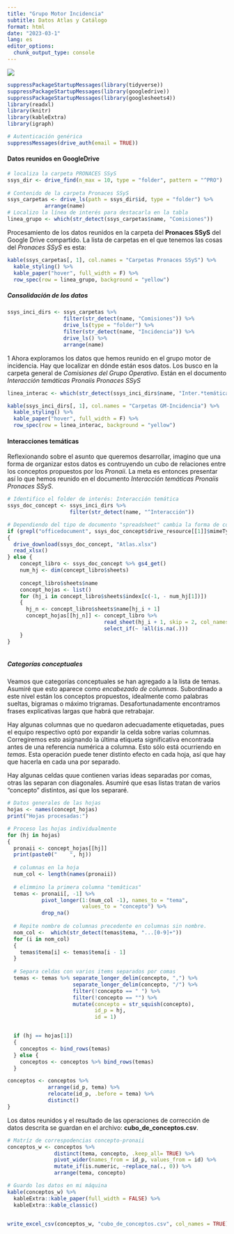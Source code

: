 ```yaml
---
title: "Grupo Motor Incidencia"
subtitle: Datos Atlas y Catálogo
format: html
date: "2023-03-1"
lang: es
editor_options: 
  chunk_output_type: console
---
```


![](wordCloud_3.png)


```r
suppressPackageStartupMessages(library(tidyverse))
suppressPackageStartupMessages(library(googledrive))
suppressPackageStartupMessages(library(googlesheets4))
library(readxl)
library(knitr)
library(kableExtra)
library(igraph)

# Autenticación genérica
suppressMessages(drive_auth(email = TRUE))
```

#### Datos reunidos en GoogleDrive

```r
# localiza la carpeta PRONACES SSyS
ssys_dir <- drive_find(n_max = 10, type = "folder", pattern = "^PRO")
  
# Contenido de la carpeta Pronaces SSyS
ssys_carpetas <- drive_ls(path = ssys_dir$id, type = "folder") %>%
            arrange(name)
# Localizo la línea de interés para destacarla en la tabla
linea_grupo <- which(str_detect(ssys_carpetas$name, "Comisiones"))
```

Procesamiento de los datos reunidos en la carpeta del **Pronaces SSyS** del Google Drive compartido. La lista de carpetas en el que tenemos las cosas del *Pronaces SSyS* es esta:



```r
kable(ssys_carpetas[, 1], col.names = "Carpetas Pronaces SSyS") %>% 
  kable_styling() %>% 
  kable_paper("hover", full_width = F) %>% 
  row_spec(row = linea_grupo, background = "yellow")

```

##### Consolidación de los datos

```r

ssys_inci_dirs <- ssys_carpetas %>% 
                  filter(str_detect(name, "Comisiones")) %>% 
                  drive_ls(type = "folder") %>% 
                  filter(str_detect(name, "Incidencia")) %>% 
                  drive_ls() %>% 
                  arrange(name)
```
1
Ahora exploramos los datos que hemos reunido en el grupo motor de incidencia. Hay que localizar en dónde están esos datos. Los busco en la carpeta general de *Comisiones del Grupo Operativo*. Están en el documento *Interacción temáticas Pronaiis Pronaces SSyS*

```r

linea_interac <- which(str_detect(ssys_inci_dirs$name, "Inter.*temática"))

kable(ssys_inci_dirs[, 1], col.names = "Carpetas GM-Incidencia") %>% 
  kable_styling() %>% 
  kable_paper("hover", full_width = F) %>% 
  row_spec(row = linea_interac, background = "yellow")

```

#### Interacciones temáticas

Reflexionando sobre el asunto que queremos desarrollar, imagino que una forma de organizar estos datos es contruyendo un cubo de relaciones entre los conceptos propuestos por los *Pronaii*. La meta es entonces presentar así lo que hemos reunido en el documento *Interacción temáticas Pronaiis Pronaces SSyS*.

```r

# Identifico el folder de interés: Interacción temática
ssys_doc_concept <- ssys_inci_dirs %>% 
                    filter(str_detect(name, "^Interacción")) 

# Dependiendo del tipo de documento "spreadsheet" cambia la forma de cómputo
if (grepl("officedocument", ssys_doc_concept$drive_resource[[1]]$mimeType))
{
  drive_download(ssys_doc_concept, "Atlas.xlsx")
  read_xlsx()
} else {
    concept_libro <- ssys_doc_concept %>% gs4_get() 
    num_hj <- dim(concept_libro$sheets)
                               
    concept_libro$sheets$name
    concept_hojas <- list()
    for (hj_i in concept_libro$sheets$index[c(-1, - num_hj[1])])
    {
      hj_n <- concept_libro$sheets$name[hj_i + 1]
      concept_hojas[[hj_n]] <- concept_libro %>% 
                               read_sheet(hj_i + 1, skip = 2, col_names = TRUE) %>%
                               select_if(~ !all(is.na(.)))
    }
}
  
```


##### Categorías conceptuales

Veamos que categorías conceptuales se han agregado a la lista de temas. Asumiré que esto aparece como *encabezado de columnas*. Subordinado a este nivel están los conceptos propuestos, idealmente como palabras sueltas, bigramas o máximo trigramas. Desafortunadamente encontramos frases explicativas largas que habrá que retrabajar. 

Hay algunas columnas que no quedaron adecuadamente etiquetadas, pues el equipo respectivo optó por expandir la celda sobre varias columnas. Corregiremos esto asignando la última etiqueta significativa encontrada antes de una referencia numérica a columna. Esto sólo está ocurriendo en *temas*. Esta operación puede tener distinto efecto en cada hoja, así que hay que hacerla en cada una por separado.

Hay algunas celdas quue contienen varias ideas separadas por comas, otras las separan con diagonales. Asumiré que esas listas tratan  de varios "concepto" distintos, así que los separaré.

```r

# Datos generales de las hojas
hojas <- names(concept_hojas)
print("Hojas procesadas:")

# Proceso las hojas individualmente
for (hj in hojas) 
{
  pronaii <- concept_hojas[[hj]]
  print(paste0("    ", hj))
  
  # columnas en la hoja
  num_col <- length(names(pronaii))
  
  # elimmino la primera columna "temáticas"
  temas <- pronaii[, -1] %>% 
           pivot_longer(1:(num_col -1), names_to = "tema", 
                        values_to = "concepto") %>% 
           drop_na()
  
  # Repite nombre de columnas precedente en columnas sin nombre.
  nom_col <-  which(str_detect(temas$tema, "...[0-9]+"))
  for (i in nom_col)
  {
    temas$tema[i] <- temas$tema[i - 1] 
  }
  
  # Separa celdas con varios items separados por comas
  temas <- temas %>% separate_longer_delim(concepto, ",") %>% 
                     separate_longer_delim(concepto, "/") %>%
                     filter(!concepto == " ") %>% 
                     filter(!concepto == "") %>%
                     mutate(concepto = str_squish(concepto),
                            id_p = hj,
                            id = 1) 


  if (hj == hojas[1])
  {  
    conceptos <- bind_rows(temas)
  } else {
    conceptos <- conceptos %>% bind_rows(temas)
  }

conceptos <- conceptos %>%  
             arrange(id_p, tema) %>% 
             relocate(id_p, .before = tema) %>% 
             distinct()
}
```

Los datos reunidos y el resultado de las operaciones de corrección de datos descrita se guardan en el archivo: **cubo_de_conceptos.csv**.


```r
# Matríz de correspodencias concepto-pronaii
conceptos_w <- conceptos %>% 
               distinct(tema, concepto, .keep_all= TRUE) %>% 
               pivot_wider(names_from = id_p, values_from = id) %>%
               mutate_if(is.numeric, ~replace_na(., 0)) %>% 
               arrange(tema, concepto) 

# Guardo los datos en mi máquina
kable(conceptos_w) %>% 
  kableExtra::kable_paper(full_width = FALSE) %>% 
  kableExtra::kable_classic()


write_excel_csv(conceptos_w, "cubo_de_conceptos.csv", col_names = TRUE)

```







